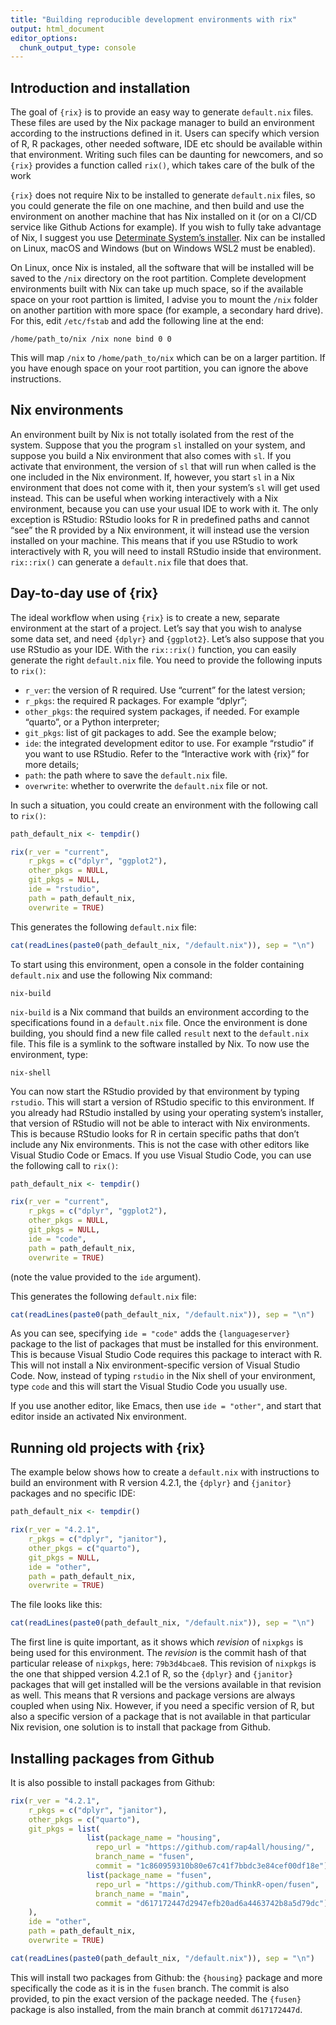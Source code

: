 ```yaml
---
title: "Building reproducible development environments with rix"
output: html_document
editor_options:
  chunk_output_type: console
---
```


## Introduction and installation

The goal of `{rix}` is to provide an easy way to generate `default.nix` files.
These files are used by the Nix package manager to build an environment
according to the instructions defined in it. Users can specify which version of
R, R packages, other needed software, IDE etc should be available within that
environment. Writing such files can be daunting for newcomers, and so `{rix}`
provides a function called `rix()`, which takes care of the bulk of the work

`{rix}` does not require Nix to be installed to generate `default.nix` files, so
you could generate the file on one machine, and then build and use the
environment on another machine that has Nix installed on it (or on a CI/CD
service like Github Actions for example). If you wish to fully take advantage of
Nix, I suggest you use [Determinate System's
installer](https://zero-to-nix.com/start/install). Nix can be installed on
Linux, macOS and Windows (but on Windows WSL2 must be enabled).

On Linux, once Nix is instaled, all the software that will be installed will be
saved to the `/nix` directory on the root partition. Complete development
environments built with Nix can take up much space, so if the available space on
your root parttion is limited, I advise you to mount the `/nix` folder on
another partition with more space (for example, a secondary hard drive). For
this, edit `/etc/fstab` and add the following line at the end:

```
/home/path_to/nix /nix none bind 0 0
```

This will map `/nix` to `/home/path_to/nix` which can be on a larger partition.
If you have enough space on your root partition, you can ignore the above
instructions.

## Nix environments

An environment built by Nix is not totally isolated from the rest of the system.
Suppose that you the program `sl` installed on your system, and suppose you
build a Nix environment that also comes with `sl`. If you activate that
environment, the version of `sl` that will run when called is the one included
in the Nix environment. If, however, you start `sl` in a Nix environment that
does not come with it, then your system's `sl` will get used instead. This can
be useful when working interactively with a Nix environment, because you can use
your usual IDE to work with it. The only exception is RStudio: RStudio looks for
R in predefined paths and cannot "see" the R provided by a Nix environment, it
will instead use the version installed on your machine. This means that if you
use RStudio to work interactively with R, you will need to install RStudio
inside that environment. `rix::rix()` can generate a `default.nix` file that
does that.

## Day-to-day use of {rix}

The ideal workflow when using `{rix}` is to create a new, separate environment
at the start of a project. Let's say that you wish to analyse some data set, and
need `{dplyr}` and `{ggplot2}`. Let's also suppose that you use RStudio as your
IDE. With the `rix::rix()` function, you can easily generate the right
`default.nix` file. You need to provide the following inputs to `rix()`:

- `r_ver`: the version of R required. Use "current" for the latest version;
- `r_pkgs`: the required R packages. For example "dplyr";
- `other_pkgs`: the required system packages, if needed. For example "quarto", or a Python interpreter;
- `git_pkgs`: list of git packages to add. See the example below;
- `ide`: the integrated development editor to use. For example "rstudio" if you want to use RStudio. Refer to the "Interactive work with {rix}" for more details;
- `path`: the path where to save the `default.nix` file.
- `overwrite`: whether to overwrite the `default.nix` file or not.

In such a situation, you could create an environment with the following call to `rix()`:

```r
path_default_nix <- tempdir()

rix(r_ver = "current",
    r_pkgs = c("dplyr", "ggplot2"),
    other_pkgs = NULL,
    git_pkgs = NULL,
    ide = "rstudio",
    path = path_default_nix,
    overwrite = TRUE)
```

This generates the following `default.nix` file:

```r
cat(readLines(paste0(path_default_nix, "/default.nix")), sep = "\n")
```

To start using this environment, open a console in the folder containing
`default.nix` and use the following Nix command:

```
nix-build
```

`nix-build` is a Nix command that builds an environment according to the
specifications found in a `default.nix` file. Once the environment is done
building, you should find a new file called `result` next to the `default.nix`
file. This file is a symlink to the software installed by Nix. To now use the
environment, type:

```
nix-shell
```

You can now start the RStudio provided by that environment by typing `rstudio`.
This will start a version of RStudio specific to this environment. If you
already had RStudio installed by using your operating system's installer, that
version of RStudio will not be able to interact with Nix environments. This is
because RStudio looks for R in certain specific paths that don't include any Nix
environments. This is not the case with other editors like Visual Studio Code or
Emacs. If you use Visual Studio Code, you can use the following call to `rix()`:

```r
path_default_nix <- tempdir()

rix(r_ver = "current",
    r_pkgs = c("dplyr", "ggplot2"),
    other_pkgs = NULL,
    git_pkgs = NULL,
    ide = "code",
    path = path_default_nix,
    overwrite = TRUE)
```

(note the value provided to the `ide` argument).

This generates the following `default.nix` file:

```r
cat(readLines(paste0(path_default_nix, "/default.nix")), sep = "\n")
```

As you can see, specifying `ide = "code"` adds the `{languageserver}` package to
the list of packages that must be installed for this environment. This is
because Visual Studio Code requires this package to interact with R. This will
not install a Nix environment-specific version of Visual Studio Code. Now,
instead of typing `rstudio` in the Nix shell of your environment, type `code`
and this will start the Visual Studio Code you usually use.

If you use another editor, like Emacs, then use `ide = "other"`, and start that
editor inside an activated Nix environment.

## Running old projects with {rix}

The example below shows how to create a `default.nix` with instructions to build
an environment with R version 4.2.1, the `{dplyr}` and `{janitor}` packages and
no specific IDE:

```r
path_default_nix <- tempdir()

rix(r_ver = "4.2.1",
    r_pkgs = c("dplyr", "janitor"),
    other_pkgs = c("quarto"),
    git_pkgs = NULL,
    ide = "other",
    path = path_default_nix,
    overwrite = TRUE)

```

The file looks like this:

```r
cat(readLines(paste0(path_default_nix, "/default.nix")), sep = "\n")
```

The first line is quite important, as it shows which *revision* of `nixpkgs` is
being used for this environment. The *revision* is the commit hash of that
particular release of `nixpkgs`, here: `79b3d4bcae8`. This revision of `nixpkgs`
is the one that shipped version 4.2.1 of R, so the `{dplyr}` and `{janitor}`
packages that will get installed will be the versions available in that revision
as well. This means that R versions and package versions are always coupled when
using Nix. However, if you need a specific version of R, but also a specific
version of a package that is not available in that particular Nix revision, one
solution is to install that package from Github.

## Installing packages from Github

It is also possible to install packages from Github:

```r
rix(r_ver = "4.2.1",
    r_pkgs = c("dplyr", "janitor"),
    other_pkgs = c("quarto"),
    git_pkgs = list(
                 list(package_name = "housing",
                   repo_url = "https://github.com/rap4all/housing/",
                   branch_name = "fusen",
                   commit = "1c860959310b80e67c41f7bbdc3e84cef00df18e"),
                 list(package_name = "fusen",
                   repo_url = "https://github.com/ThinkR-open/fusen",
                   branch_name = "main",
                   commit = "d617172447d2947efb20ad6a4463742b8a5d79dc")
    ),
    ide = "other",
    path = path_default_nix,
    overwrite = TRUE)

```

```r
cat(readLines(paste0(path_default_nix, "/default.nix")), sep = "\n")
```

This will install two packages from Github: the `{housing}` package and more
specifically the code as it is in the `fusen` branch. The commit is also
provided, to pin the exact version of the package needed. The `{fusen}` package
is also installed, from the main branch at commit `d617172447d`.

